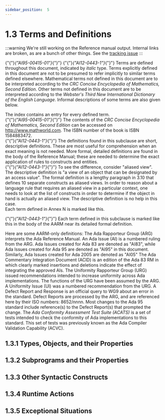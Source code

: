 ---
sidebar_position:  5
---

# 1.3 Terms and Definitions

:::warning
We're still working on the Reference manual output.  Internal links are broken,
as are a bunch of other things.
See the [tracking issue](https://github.com/ada-lang-io/ada-lang-io/issues/20)
:::


<p>{"{"}<em>{"AI95-00415-01"}</em>{"}"} {"{"}<em>{"AI12-0443-1"}</em>{"}"} Terms are defined throughout this document, indicated by <em>italic</em> type. Terms explicitly defined in this document are not to be presumed to refer implicitly to similar terms defined elsewhere. Mathematical terms not defined in this document are to be interpreted according to the <em>CRC Concise Encyclopedia of Mathematics, Second Edition</em>. Other terms not defined in this document are to be interpreted according to the <em>Webster's Third New International Dictionary of the English Language</em>. Informal descriptions of some terms are also given below. <br /></p>

<Admonition type="aarm" aarm="discussion" title="Discussion: ">
<strong></strong>The index contains an entry for every defined term.<br /></Admonition>

<Admonition type="aarm" aarm="note" title="Note: ">
{"{"}<em>{"AI95-00415-01"}</em>{"}"} The contents of the <em>CRC Concise Encyclopedia of Mathematics, Second Edition</em> can be accessed on <a href="http://www.mathworld.com">http://www.mathworld.com</a>. The ISBN number of the book is ISBN 1584883472.<br /></Admonition>

<Admonition type="aarm" aarm="note" title="Note: ">
{"{"}<em>{"AI12-0443-1"}</em>{"}"} The definitions found in this subclause are short, descriptive definitions. These are most useful for comprehension when an exact meaning is not needed. More formal, detailed definitions are found in the body of the Reference Manual; these are needed to determine the exact application of rules to constructs and entities.<br /></Admonition>

<Admonition type="aarm" aarm="note" title="Note: ">
{"{"}<em>{"AI12-0443-1"}</em>{"}"} To see the difference, consider "aliased view". The descriptive definition is "a view of an object that can be designated by an access value". The formal definition is a lengthy paragraph in 3.10 that defines 10 separate constructs as aliased views. In order to reason about a language rule that requires an aliased view in a particular context, one needs to look at the list of constructs in order to determine if the object in hand is actually an aliased view. The descriptive definition is no help in this case. <br /></Admonition>

<Admonition type="aarm" aarm="glossary-entry" title="Glossary entry: ">
<strong></strong>Each term defined in Annex N is marked like this. <br /></Admonition>

<p>{"{"}<em>{"AI12-0443-1"}</em>{"}"} Each term defined in this subclause is marked like this in the body of the AARM near its detailed formal definition. <br /></p>

<Admonition type="aarm" aarm="discussion" title="Discussion: ">
<strong></strong>Here are some AARM-only definitions: The Ada Rapporteur Group (ARG) interprets the Ada Reference Manual. An Ada Issue (AI) is a numbered ruling from the ARG. Ada Issues created for Ada 83 are denoted as "AI83", while Ada Issues created for Ada 95 are denoted as "AI95" in this document. Similarly, Ada Issues created for Ada 2005 are denoted as "AI05" The Ada Commentary Integration Document (ACID) is an edition of the Ada 83 RM in which clearly marked insertions and deletions indicate the effect of integrating the approved AIs. The Uniformity Rapporteur Group (URG) issued recommendations intended to increase uniformity across Ada implementations. The functions of the URG have been assumed by the ARG. A Uniformity Issue (UI) was a numbered recommendation from the URG. A Defect Report and Response is an official query to WG9 about an error in the standard. Defect Reports are processed by the ARG, and are referenced here by their ISO numbers: 8652/nnnn. Most changes to the Ada 95 standard include reference(s) to the Defect Report(s) that prompted the change. The <em>Ada Conformity Assessment Test Suite (ACATS)</em> is a set of tests intended to check the conformity of Ada implementations to this standard. This set of tests was previously known as the Ada Compiler Validation Capability (ACVC). <br /></Admonition>


## 1.3.1  Types, Objects, and their Properties


## 1.3.2  Subprograms and their Properties


## 1.3.3  Other Syntactic Constructs


## 1.3.4  Runtime Actions


## 1.3.5  Exceptional Situations

